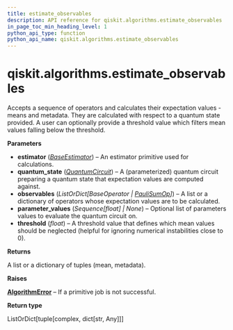 ```yaml
---
title: estimate_observables
description: API reference for qiskit.algorithms.estimate_observables
in_page_toc_min_heading_level: 1
python_api_type: function
python_api_name: qiskit.algorithms.estimate_observables
---
```


<span id="qiskit-algorithms-estimate-observables" />

# qiskit.algorithms.estimate\_observables

<Function id="qiskit.algorithms.estimate_observables" name="estimate_observables" isDedicatedPage={true} github="https://github.com/qiskit/qiskit/tree/stable/0.24/qiskit/algorithms/observables_evaluator.py" signature="estimate_observables(estimator, quantum_state, observables, parameter_values=None, threshold=1e-12)">
  Accepts a sequence of operators and calculates their expectation values - means and metadata. They are calculated with respect to a quantum state provided. A user can optionally provide a threshold value which filters mean values falling below the threshold.

  **Parameters**

  *   **estimator** ([*BaseEstimator*](qiskit.primitives.BaseEstimator "qiskit.primitives.BaseEstimator")) – An estimator primitive used for calculations.
  *   **quantum\_state** ([*QuantumCircuit*](qiskit.circuit.QuantumCircuit "qiskit.circuit.QuantumCircuit")) – A (parameterized) quantum circuit preparing a quantum state that expectation values are computed against.
  *   **observables** (*ListOrDict\[BaseOperator |* [*PauliSumOp*](qiskit.opflow.primitive_ops.PauliSumOp "qiskit.opflow.primitive_ops.PauliSumOp")*]*) – A list or a dictionary of operators whose expectation values are to be calculated.
  *   **parameter\_values** (*Sequence\[float] | None*) – Optional list of parameters values to evaluate the quantum circuit on.
  *   **threshold** (*float*) – A threshold value that defines which mean values should be neglected (helpful for ignoring numerical instabilities close to 0).

  **Returns**

  A list or a dictionary of tuples (mean, metadata).

  **Raises**

  [**AlgorithmError**](qiskit.algorithms.AlgorithmError "qiskit.algorithms.AlgorithmError") – If a primitive job is not successful.

  **Return type**

  ListOrDict\[tuple\[complex, dict\[str, Any]]]
</Function>

